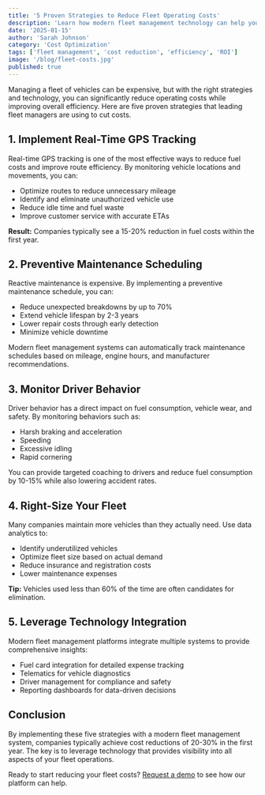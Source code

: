 ```yaml
---
title: '5 Proven Strategies to Reduce Fleet Operating Costs'
description: 'Learn how modern fleet management technology can help you cut costs by up to 30% while improving efficiency and driver safety.'
date: '2025-01-15'
author: 'Sarah Johnson'
category: 'Cost Optimization'
tags: ['fleet management', 'cost reduction', 'efficiency', 'ROI']
image: '/blog/fleet-costs.jpg'
published: true
---
```


Managing a fleet of vehicles can be expensive, but with the right strategies and technology, you can significantly reduce operating costs while improving overall efficiency. Here are five proven strategies that leading fleet managers are using to cut costs.

## 1. Implement Real-Time GPS Tracking

Real-time GPS tracking is one of the most effective ways to reduce fuel costs and improve route efficiency. By monitoring vehicle locations and movements, you can:

- Optimize routes to reduce unnecessary mileage
- Identify and eliminate unauthorized vehicle use
- Reduce idle time and fuel waste
- Improve customer service with accurate ETAs

**Result:** Companies typically see a 15-20% reduction in fuel costs within the first year.

## 2. Preventive Maintenance Scheduling

Reactive maintenance is expensive. By implementing a preventive maintenance schedule, you can:

- Reduce unexpected breakdowns by up to 70%
- Extend vehicle lifespan by 2-3 years
- Lower repair costs through early detection
- Minimize vehicle downtime

Modern fleet management systems can automatically track maintenance schedules based on mileage, engine hours, and manufacturer recommendations.

## 3. Monitor Driver Behavior

Driver behavior has a direct impact on fuel consumption, vehicle wear, and safety. By monitoring behaviors such as:

- Harsh braking and acceleration
- Speeding
- Excessive idling
- Rapid cornering

You can provide targeted coaching to drivers and reduce fuel consumption by 10-15% while also lowering accident rates.

## 4. Right-Size Your Fleet

Many companies maintain more vehicles than they actually need. Use data analytics to:

- Identify underutilized vehicles
- Optimize fleet size based on actual demand
- Reduce insurance and registration costs
- Lower maintenance expenses

**Tip:** Vehicles used less than 60% of the time are often candidates for elimination.

## 5. Leverage Technology Integration

Modern fleet management platforms integrate multiple systems to provide comprehensive insights:

- Fuel card integration for detailed expense tracking
- Telematics for vehicle diagnostics
- Driver management for compliance and safety
- Reporting dashboards for data-driven decisions

## Conclusion

By implementing these five strategies with a modern fleet management system, companies typically achieve cost reductions of 20-30% in the first year. The key is to leverage technology that provides visibility into all aspects of your fleet operations.

Ready to start reducing your fleet costs? [Request a demo](/demo) to see how our platform can help.
